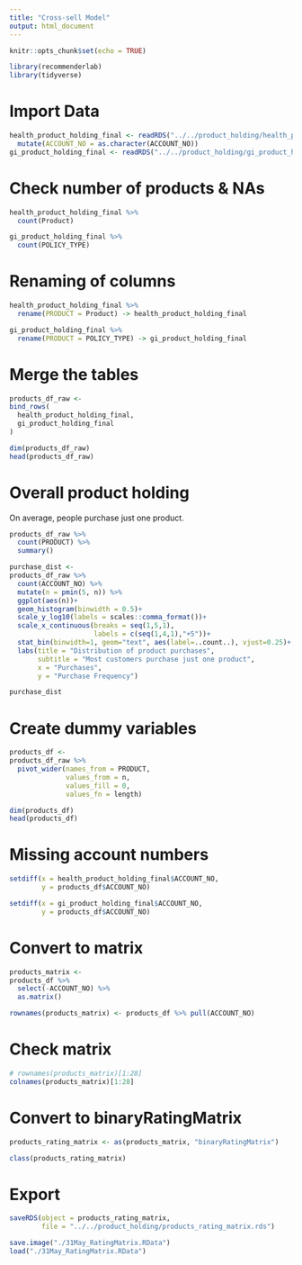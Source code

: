 ```yaml
---
title: "Cross-sell Model"
output: html_document
---
```


```r
knitr::opts_chunk$set(echo = TRUE)
```


```r
library(recommenderlab)
library(tidyverse)
```


# Import Data

```r
health_product_holding_final <- readRDS("../../product_holding/health_product_holding_final.rds") %>% 
  mutate(ACCOUNT_NO = as.character(ACCOUNT_NO))
gi_product_holding_final <- readRDS("../../product_holding/gi_product_holding_final.rds")
```

# Check number of products & NAs

```r
health_product_holding_final %>% 
  count(Product)

gi_product_holding_final %>% 
  count(POLICY_TYPE)
```


# Renaming of columns

```r
health_product_holding_final %>% 
  rename(PRODUCT = Product) -> health_product_holding_final

gi_product_holding_final %>% 
  rename(PRODUCT = POLICY_TYPE) -> gi_product_holding_final
```


# Merge the tables

```r
products_df_raw <-
bind_rows(
  health_product_holding_final,
  gi_product_holding_final
)

dim(products_df_raw)
head(products_df_raw)
```
# Overall product holding

On average, people purchase just one product.

```r
products_df_raw %>% 
  count(PRODUCT) %>% 
  summary()
```

```r
purchase_dist <-
products_df_raw %>% 
  count(ACCOUNT_NO) %>% 
  mutate(n = pmin(5, n)) %>% 
  ggplot(aes(n))+
  geom_histogram(binwidth = 0.5)+
  scale_y_log10(labels = scales::comma_format())+
  scale_x_continuous(breaks = seq(1,5,1),
                     labels = c(seq(1,4,1),"+5"))+
  stat_bin(binwidth=1, geom="text", aes(label=..count..), vjust=0.25)+
  labs(title = "Distribution of product purchases",
       subtitle = "Most customers purchase just one product",
       x = "Purchases",
       y = "Purchase Frequency")

purchase_dist
```


# Create dummy variables

```r
products_df <-
products_df_raw %>% 
  pivot_wider(names_from = PRODUCT, 
              values_from = n, 
              values_fill = 0,
              values_fn = length)

dim(products_df)
head(products_df)
```


# Missing account numbers

```r
setdiff(x = health_product_holding_final$ACCOUNT_NO, 
        y = products_df$ACCOUNT_NO)

setdiff(x = gi_product_holding_final$ACCOUNT_NO, 
        y = products_df$ACCOUNT_NO)
```


# Convert to matrix

```r
products_matrix <-
products_df %>% 
  select(-ACCOUNT_NO) %>% 
  as.matrix()

rownames(products_matrix) <- products_df %>% pull(ACCOUNT_NO)
```

# Check matrix

```r
# rownames(products_matrix)[1:28]
colnames(products_matrix)[1:28]
```

# Convert to binaryRatingMatrix

```r
products_rating_matrix <- as(products_matrix, "binaryRatingMatrix")
```


```r
class(products_rating_matrix)
```

# Export

```r
saveRDS(object = products_rating_matrix,
        file = "../../product_holding/products_rating_matrix.rds")

save.image("./31May_RatingMatrix.RData")
load("./31May_RatingMatrix.RData")
```

